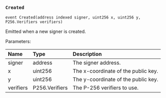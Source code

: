 ### `Created`
```solidity
event Created(address indexed signer, uint256 x, uint256 y, P256.Verifiers verifiers)
```

Emitted when a new signer is created.


Parameters:

| Name      | Type           | Description                          |
| :-------- | :------------- | :----------------------------------- |
| signer    | address        | The signer address.                  |
| x         | uint256        | The x-coordinate of the public key.  |
| y         | uint256        | The y-coordinate of the public key.  |
| verifiers | P256.Verifiers | The P-256 verifiers to use.          |
